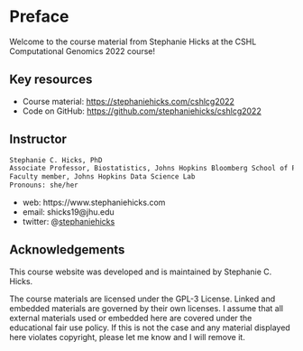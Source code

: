 # Preface {.unnumbered}

Welcome to the course material from Stephanie Hicks at the CSHL Computational Genomics 2022 course!

## Key resources

-   Course material: <https://stephaniehicks.com/cshlcg2022>
-   Code on GitHub: <https://github.com/stephaniehicks/cshlcg2022>

## Instructor

``` md
Stephanie C. Hicks, PhD
Associate Professor, Biostatistics, Johns Hopkins Bloomberg School of Public Health
Faculty member, Johns Hopkins Data Science Lab
Pronouns: she/her 
```

-   web: https://www.stephaniehicks.com
-   email: shicks19\@jhu.edu
-   twitter: @[stephaniehicks](http://twitter.com/stephaniehicks)

## Acknowledgements

This course website was developed and is maintained by Stephanie C. Hicks.

The course materials are licensed under the GPL-3 License. Linked and embedded materials are governed by their own licenses. I assume that all external materials used or embedded here are covered under the educational fair use policy. If this is not the case and any material displayed here violates copyright, please let me know and I will remove it.
